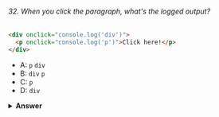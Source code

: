 ###### 32. When you click the paragraph, what's the logged output?

```html
<div onclick="console.log('div')">
  <p onclick="console.log('p')">Click here!</p>
</div>
```

- A: `p` `div`
- B: `div` `p`
- C: `p`
- D: `div`

<details>
<summary>
<b>Answer</b>
</summary>

#### Answer: A

If we click `p`, we see two logs: `p` and `div`. During event propagation, there are 3 phases: capturing, target, and bubbling. By default, event handlers are executed in the bubbling phase (unless you set `useCapture` to `true`). It goes from the deepest nested element outwards.

</details>
